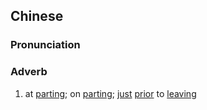{{also|临别}}
==Chinese==
{{zh-forms|s=临别}}

===Pronunciation===
{{zh-pron
|m=línbié
|c=lam4 bit6
|h=pfs=lìm-phe̍t
|cat=adv
}}

===Adverb===
{{zh-adv}}

# at [[parting]]; on [[parting]]; [[just]] [[prior]] to [[leaving]]